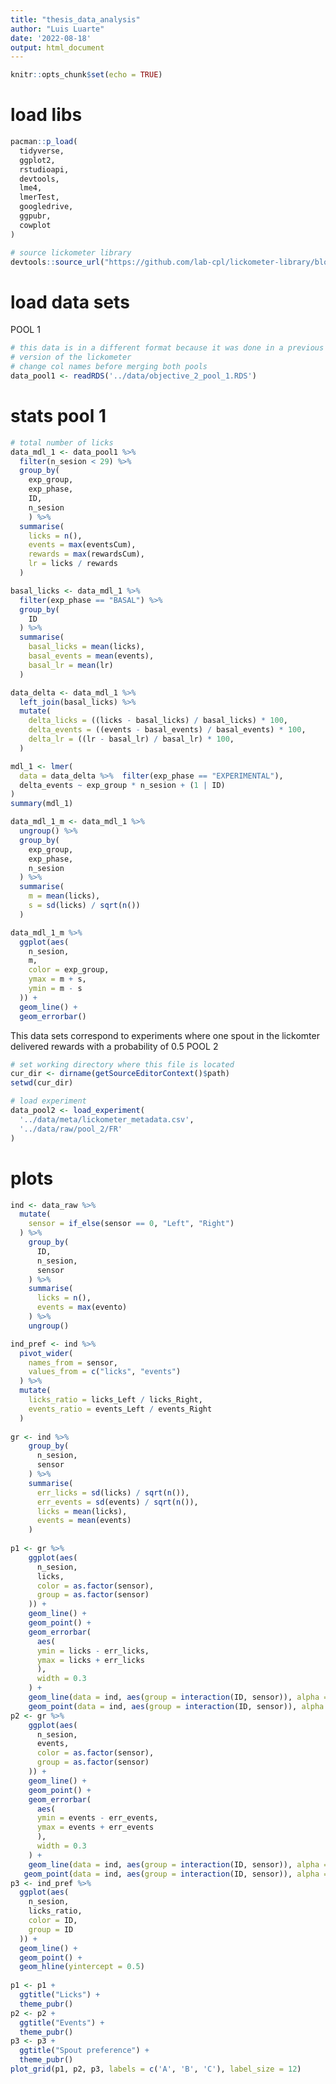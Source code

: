 ```yaml
---
title: "thesis_data_analysis"
author: "Luis Luarte"
date: '2022-08-18'
output: html_document
---
```


```r
knitr::opts_chunk$set(echo = TRUE)
```

# load libs

```r
pacman::p_load(
  tidyverse,
  ggplot2,
  rstudioapi,
  devtools,
  lme4,
  lmerTest,
  googledrive,
  ggpubr,
  cowplot
)

# source lickometer library
devtools::source_url("https://github.com/lab-cpl/lickometer-library/blob/main/src/lickometer_functions_compilate.R?raw=TRUE")

```

# load data sets

POOL 1

```r
# this data is in a different format because it was done in a previous
# version of the lickometer
# change col names before merging both pools
data_pool1 <- readRDS('../data/objective_2_pool_1.RDS')
```

# stats pool 1

```r
# total number of licks
data_mdl_1 <- data_pool1 %>% 
  filter(n_sesion < 29) %>% 
  group_by(
    exp_group,
    exp_phase,
    ID,
    n_sesion
    ) %>% 
  summarise(
    licks = n(),
    events = max(eventsCum),
    rewards = max(rewardsCum),
    lr = licks / rewards
  )

basal_licks <- data_mdl_1 %>% 
  filter(exp_phase == "BASAL") %>% 
  group_by(
    ID
  ) %>% 
  summarise(
    basal_licks = mean(licks),
    basal_events = mean(events),
    basal_lr = mean(lr)
  )

data_delta <- data_mdl_1 %>% 
  left_join(basal_licks) %>% 
  mutate(
    delta_licks = ((licks - basal_licks) / basal_licks) * 100,
    delta_events = ((events - basal_events) / basal_events) * 100,
    delta_lr = ((lr - basal_lr) / basal_lr) * 100,
  )

mdl_1 <- lmer(
  data = data_delta %>%  filter(exp_phase == "EXPERIMENTAL"),
  delta_events ~ exp_group * n_sesion + (1 | ID)
)
summary(mdl_1)

data_mdl_1_m <- data_mdl_1 %>% 
  ungroup() %>% 
  group_by(
    exp_group,
    exp_phase,
    n_sesion
  ) %>% 
  summarise(
    m = mean(licks),
    s = sd(licks) / sqrt(n())
  )

data_mdl_1_m %>% 
  ggplot(aes(
    n_sesion,
    m,
    color = exp_group,
    ymax = m + s,
    ymin = m - s
  )) +
  geom_line() +
  geom_errorbar()

```


This data sets correspond to experiments where one spout in the lickomter delivered rewards with a probability of 0.5 POOL 2

```r
# set working directory where this file is located
cur_dir <- dirname(getSourceEditorContext()$path)
setwd(cur_dir)

# load experiment
data_pool2 <- load_experiment(
  '../data/meta/lickometer_metadata.csv',
  '../data/raw/pool_2/FR'
)
```
# plots
```r
ind <- data_raw %>% 
  mutate(
    sensor = if_else(sensor == 0, "Left", "Right") 
  ) %>% 
    group_by(
      ID,
      n_sesion,
      sensor
    ) %>% 
    summarise(
      licks = n(),
      events = max(evento)
    ) %>% 
    ungroup()

ind_pref <- ind %>% 
  pivot_wider(
    names_from = sensor,
    values_from = c("licks", "events")
  ) %>% 
  mutate(
    licks_ratio = licks_Left / licks_Right,
    events_ratio = events_Left / events_Right
  )
  
gr <- ind %>% 
    group_by(
      n_sesion,
      sensor
    ) %>% 
    summarise(
      err_licks = sd(licks) / sqrt(n()),
      err_events = sd(events) / sqrt(n()),
      licks = mean(licks),
      events = mean(events)
    )
  
p1 <- gr %>% 
    ggplot(aes(
      n_sesion,
      licks,
      color = as.factor(sensor),
      group = as.factor(sensor)
    )) +
    geom_line() +
    geom_point() +
    geom_errorbar(
      aes(
      ymin = licks - err_licks,
      ymax = licks + err_licks
      ),
      width = 0.3
    ) +
    geom_line(data = ind, aes(group = interaction(ID, sensor)), alpha = 0.3) +
    geom_point(data = ind, aes(group = interaction(ID, sensor)), alpha = 0.3)
p2 <- gr %>% 
    ggplot(aes(
      n_sesion,
      events,
      color = as.factor(sensor),
      group = as.factor(sensor)
    )) +
    geom_line() +
    geom_point() +
    geom_errorbar(
      aes(
      ymin = events - err_events,
      ymax = events + err_events
      ),
      width = 0.3
    ) +
    geom_line(data = ind, aes(group = interaction(ID, sensor)), alpha = 0.3) +
   geom_point(data = ind, aes(group = interaction(ID, sensor)), alpha = 0.3)
p3 <- ind_pref %>% 
  ggplot(aes(
    n_sesion,
    licks_ratio,
    color = ID,
    group = ID
  )) +
  geom_line() +
  geom_point() +
  geom_hline(yintercept = 0.5)
  
p1 <- p1 +
  ggtitle("Licks") +
  theme_pubr()
p2 <- p2 +
  ggtitle("Events") +
  theme_pubr()
p3 <- p3 +
  ggtitle("Spout preference") +
  theme_pubr()
plot_grid(p1, p2, p3, labels = c('A', 'B', 'C'), label_size = 12)
```

